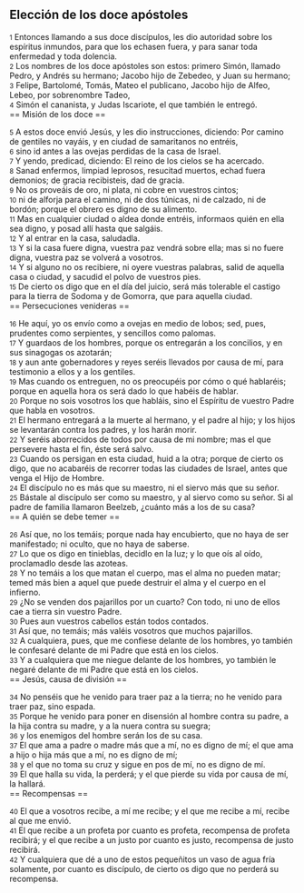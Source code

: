 == Elección de los doce apóstoles ==

{{anchor|1}} <small>1</small> Entonces llamando a sus doce discípulos, les dio autoridad sobre los espíritus inmundos, para que los echasen fuera, y para sanar toda enfermedad y toda dolencia.<br>
{{anchor|2}} <small>2</small> Los nombres de los doce apóstoles son estos: primero Simón, llamado Pedro, y Andrés su hermano; Jacobo hijo de Zebedeo, y Juan su hermano;<br>
{{anchor|3}} <small>3</small> Felipe, Bartolomé, Tomás, Mateo el publicano, Jacobo hijo de Alfeo, Lebeo, por sobrenombre Tadeo,<br>
{{anchor|4}} <small>4</small> Simón el cananista, y Judas Iscariote, el que también le entregó.<br>
== Misión de los doce ==

{{anchor|5}} <small>5</small> A estos doce envió Jesús, y les dio instrucciones, diciendo: Por camino de gentiles no vayáis, y en ciudad de samaritanos no entréis,<br>
{{anchor|6}} <small>6</small> sino id antes a las ovejas perdidas de la casa de Israel.<br>
{{anchor|7}} <small>7</small> Y yendo, predicad, diciendo: El reino de los cielos se ha acercado.<br>
{{anchor|8}} <small>8</small> Sanad enfermos, limpiad leprosos, resucitad muertos, echad fuera demonios; de gracia recibisteis, dad de gracia.<br>
{{anchor|9}} <small>9</small> No os proveáis de oro, ni plata, ni cobre en vuestros cintos;<br>
{{anchor|10}} <small>10</small> ni de alforja para el camino, ni de dos túnicas, ni de calzado, ni de bordón; porque el obrero es digno de su alimento.<br>
{{anchor|11}} <small>11</small> Mas en cualquier ciudad o aldea donde entréis, informaos quién en ella sea digno, y posad allí hasta que salgáis.<br>
{{anchor|12}} <small>12</small> Y al entrar en la casa, saludadla.<br>
{{anchor|13}} <small>13</small> Y si la casa fuere digna, vuestra paz vendrá sobre ella; mas si no fuere digna, vuestra paz se volverá a vosotros.<br>
{{anchor|14}} <small>14</small> Y si alguno no os recibiere, ni oyere vuestras palabras, salid de aquella casa o ciudad, y sacudid el polvo de vuestros pies.<br>
{{anchor|15}} <small>15</small> De cierto os digo que en el día del juicio, será más tolerable el castigo para la tierra de Sodoma y de Gomorra, que para aquella ciudad.<br>
== Persecuciones venideras ==

{{anchor|16}} <small>16</small> He aquí, yo os envío como a ovejas en medio de lobos; sed, pues, prudentes como serpientes, y sencillos como palomas.<br>
{{anchor|17}} <small>17</small> Y guardaos de los hombres, porque os entregarán a los concilios, y en sus sinagogas os azotarán;<br>
{{anchor|18}} <small>18</small> y aun ante gobernadores y reyes seréis llevados por causa de mí, para testimonio a ellos y a los gentiles.<br>
{{anchor|19}} <small>19</small> Mas cuando os entreguen, no os preocupéis por cómo o qué hablaréis; porque en aquella hora os será dado lo que habéis de hablar.<br>
{{anchor|20}} <small>20</small> Porque no sois vosotros los que habláis, sino el Espíritu de vuestro Padre que habla en vosotros.<br>
{{anchor|21}} <small>21</small> El hermano entregará a la muerte al hermano, y el padre al hijo; y los hijos se levantarán contra los padres, y los harán morir.<br>
{{anchor|22}} <small>22</small> Y seréis aborrecidos de todos por causa de mi nombre; mas el que persevere hasta el fin, éste será salvo.<br>
{{anchor|23}} <small>23</small> Cuando os persigan en esta ciudad, huid a la otra; porque de cierto os digo, que no acabaréis de recorrer todas las ciudades de Israel, antes que venga el Hijo de Hombre.<br>
{{anchor|24}} <small>24</small> El discípulo no es más que su maestro, ni el siervo más que su señor.<br>
{{anchor|25}} <small>25</small> Bástale al discípulo ser como su maestro, y al siervo como su señor. Si al padre de familia llamaron Beelzeb, ¿cuánto más a los de su casa?<br>
== A quién se debe temer ==

{{anchor|26}} <small>26</small> Así que, no los temáis; porque nada hay encubierto, que no haya de ser manifestado; ni oculto, que no haya de saberse.<br>
{{anchor|27}} <small>27</small> Lo que os digo en tinieblas, decidlo en la luz; y lo que oís al oído, proclamadlo desde las azoteas.<br>
{{anchor|28}} <small>28</small> Y no temáis a los que matan el cuerpo, mas el alma no pueden matar; temed más bien a aquel que puede destruir el alma y el cuerpo en el infierno.<br>
{{anchor|29}} <small>29</small> ¿No se venden dos pajarillos por un cuarto? Con todo, ni uno de ellos cae a tierra sin vuestro Padre.<br>
{{anchor|30}} <small>30</small> Pues aun vuestros cabellos están todos contados.<br>
{{anchor|31}} <small>31</small> Así que, no temáis; más valéis vosotros que muchos pajarillos.<br>
{{anchor|32}} <small>32</small> A cualquiera, pues, que me confiese delante de los hombres, yo también le confesaré delante de mi Padre que está en los cielos.<br>
{{anchor|33}} <small>33</small> Y a cualquiera que me niegue delante de los hombres, yo también le negaré delante de mi Padre que está en los cielos.<br>
== Jesús, causa de división ==

{{anchor|34}} <small>34</small> No penséis que he venido para traer paz a la tierra; no he venido para traer paz, sino espada.<br>
{{anchor|35}} <small>35</small> Porque he venido para poner en disensión al hombre contra su padre, a la hija contra su madre, y a la nuera contra su suegra;<br>
{{anchor|36}} <small>36</small> y los enemigos del hombre serán los de su casa.<br>
{{anchor|37}} <small>37</small> El que ama a padre o madre más que a mí, no es digno de mí; el que ama a hijo o hija más que a mí, no es digno de mí;<br>
{{anchor|38}} <small>38</small> y el que no toma su cruz y sigue en pos de mí, no es digno de mí.<br>
{{anchor|39}} <small>39</small> El que halla su vida, la perderá; y el que pierde su vida por causa de mí, la hallará.<br>
== Recompensas ==

{{anchor|40}} <small>40</small> El que a vosotros recibe, a mí me recibe; y el que me recibe a mí, recibe al que me envió.<br>
{{anchor|41}} <small>41</small> El que recibe a un profeta por cuanto es profeta, recompensa de profeta recibirá; y el que recibe a un justo por cuanto es justo, recompensa de justo recibirá.<br>
{{anchor|42}} <small>42</small> Y cualquiera que dé a uno de estos pequeñitos un vaso de agua fría solamente, por cuanto es discípulo, de cierto os digo que no perderá su recompensa.<br>
